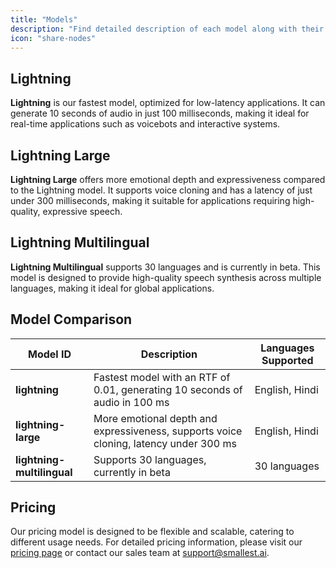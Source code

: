 ```yaml
---
title: "Models"
description: "Find detailed description of each model along with their capabilities and supported languages."
icon: "share-nodes"
--- 
```


## Lightning

**Lightning** is our fastest model, optimized for low-latency applications. It can generate 10 seconds of audio in just 100 milliseconds, making it ideal for real-time applications such as voicebots and interactive systems.

## Lightning Large

**Lightning Large** offers more emotional depth and expressiveness compared to the Lightning model. It supports voice cloning and has a latency of just under 300 milliseconds, making it suitable for applications requiring high-quality, expressive speech.

## Lightning Multilingual

**Lightning Multilingual** supports 30 languages and is currently in beta. This model is designed to provide high-quality speech synthesis across multiple languages, making it ideal for global applications.

## Model Comparison

| Model ID              | Description                                                                 | Languages Supported |
|-----------------------|-----------------------------------------------------------------------------|---------------------|
| **lightning**         | Fastest model with an RTF of 0.01, generating 10 seconds of audio in 100 ms | English, Hindi             |
| **lightning-large**   | More emotional depth and expressiveness, supports voice cloning, latency under 300 ms | English, Hindi             |
| **lightning-multilingual** | Supports 30 languages, currently in beta                                 | 30 languages        |

## Pricing

Our pricing model is designed to be flexible and scalable, catering to different usage needs. For detailed pricing information, please visit our [pricing page](https://smallest.ai/text-to-speech) or contact our sales team at [support@smallest.ai](mailto:support@smallest.ai).